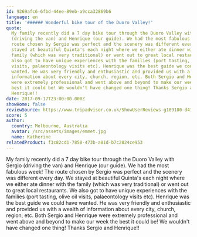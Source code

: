 ```yaml
---
id: 9269afc6-6fbd-44ee-89eb-a9cca32869b6
language: en
title: '###### Wonderful bike tour of the Duoro Valley!'
quote:
  My family recently did a 7 day bike tour through the Duoro Valley with Sergio
  (driving the van) and Henrique (our guide). We had the most fabulous week! The
  route chosen by Sergio was perfect and the scenery was different every day. We
  stayed at beautiful Quinta's each night where we either ate dinner with the
  family (which was very traditional) or went out to great local restaurants. We
  also got to have unique experiences with the families (port tasting, olive oil
  visits, palaeontology visits etc). Henrique was the best guide we could have
  wanted. He was very friendly and enthusiastic and provided us with a wealth of
  information about every city, church, region, etc. Both Sergio and Henrique
  were extremely professional and went above and beyond to make our week the
  best it could be! We wouldn't have changed one thing! Thanks Sergio and
  Henrique!!
date: 2017-09-17T23:00:00.000Z
showHome: false
reviewSource: https://www.tripadvisor.co.uk/ShowUserReviews-g189180-d4105907-r525478147-Top_Bike_tours_Portugal-Porto_Porto_District_Northern_Portugal.html
score: 5
author:
  country: Melbourne, Australia
  avatar: /src/assets/images/emmet.jpg
  name: Katherine
relatedProduct: f3c82cd1-7858-473b-a81d-b7c2824ce953
---
```


My family recently did a 7 day bike tour through the Duoro Valley with Sergio
(driving the van) and Henrique (our guide). We had the most fabulous week! The
route chosen by Sergio was perfect and the scenery was different every day. We
stayed at beautiful Quinta's each night where we either ate dinner with the
family (which was very traditional) or went out to great local restaurants. We
also got to have unique experiences with the families (port tasting, olive oil
visits, palaeontology visits etc). Henrique was the best guide we could have
wanted. He was very friendly and enthusiastic and provided us with a wealth of
information about every city, church, region, etc. Both Sergio and Henrique were
extremely professional and went above and beyond to make our week the best it
could be! We wouldn't have changed one thing! Thanks Sergio and Henrique!!

